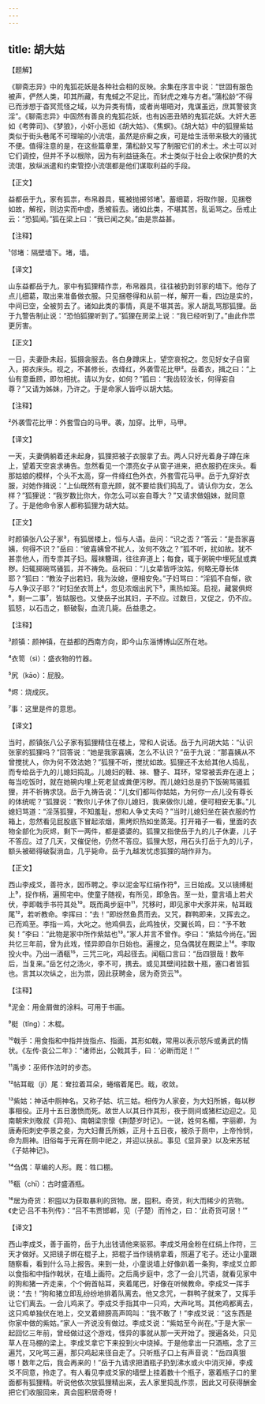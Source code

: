 ```yaml
---
---
---
```

title: 胡大姑
---




【题解】


《聊斋志异》中的鬼狐花妖是各种社会相的反映。余集在序言中说：“世固有服色被声，俨然人类，叩其所藏，有鬼蜮之不足比，而豺虎之难与方者。”蒲松龄“不得已而涉想于杳冥荒怪之域，以为异类有情，或者尚堪晤对，鬼谋虽远，庶其警彼贪淫”。《聊斋志异》中固然有善良的鬼狐花妖，也有凶恶丑陋的鬼狐花妖。大奸大恶如《考弊司》、《梦狼》，小奸小恶如《胡大姑》、《焦螟》。《胡大姑》中的狐狸紫姑类似于街头巷尾不可理喻的小流氓，虽然是疥癣之疾，可是给生活带来极大的骚扰不便。值得注意的是，在这些篇章里，蒲松龄又写了制服它们的术士。术士可以对它们调控，但并不予以根除，因为有利益链条在。术士类似于社会上收保护费的大流氓，放纵派遣和约束管控小流氓都是他们谋取利益的手段。


【正文】

益都岳于九，家有狐祟，布帛器具，辄被抛掷邻堵¹。蓄细葛，将取作服，见捆卷如故，解视，则边实而中虚，悉被翦去。诸如此类，不堪其苦。乱诟骂之。岳戒止云：“恐狐闻。”狐在梁上曰：“我已闻之矣。”由是祟益甚。

【注释】


¹邻堵：隔壁墙下。堵，墙。





【译文】


山东益都岳于九，家中有狐狸精作祟，布帛器具，往往被扔到邻家的墙下。他存了点儿细葛，取出来准备做衣服。只见捆卷得和从前一样，解开一看，四边是实的，中间已空，全被剪去了。诸如此类的事情，真是不堪其苦。家人胡乱骂那狐狸。岳于九警告制止说：“恐怕狐狸听到了。”狐狸在房梁上说：“我已经听到了。”由此作祟更厉害。


【正文】

一日，夫妻卧未起，狐摄衾服去。各白身蹲床上，望空哀祝之。忽见好女子自窗入，掷衣床头。视之，不甚修长，衣绛红，外袭雪花比甲²。岳着衣，揖之曰：“上仙有意垂顾，即勿相扰。请以为女，如何？”狐曰：“我齿较汝长，何得妄自尊？”又请为姊妹，乃许之。于是命家人皆呼以胡大姑。

【注释】


²外袭雪花比甲：外套雪白的马甲。袭，加穿。比甲，马甲。





【译文】


一天，夫妻俩躺着还未起身，狐狸把被子衣服拿了去。两人只好光着身子蹲在床上，望着天空哀求祷告。忽然看见一个漂亮女子从窗子进来，把衣服扔在床头。看那姑娘的模样，个头不太高，穿一件绛红色外衣，外套雪花马甲。岳于九穿好衣服，对她作揖说：“上仙既然有意光顾，就不要给我们捣乱了。请认你为女，怎么样？”狐狸说：“我岁数比你大，你怎么可以妄自尊大？”又请求做姐妹，就同意了。于是他命令家人都称狐狸为胡大姑。


【正文】

时颜镇张八公子家³，有狐居楼上，恒与人语。岳问：“识之否？”答云：“是吾家喜姨，何得不识？”岳曰：“彼喜姨曾不扰人，汝何不效之？”狐不听，扰如故。犹不甚祟他人，而专祟其子妇。履袜簪珥，往往弃道上；每食，辄于粥碗中埋死鼠或粪秽。妇辄掷碗骂骚狐，并不祷免。岳祝曰：“儿女辈皆呼汝姑，何略无尊长体耶？”狐曰：“教汝子出若妇，我为汝媳，便相安免。”子妇骂曰：“淫狐不自惭，欲与人争汉子耶？”时妇坐衣笥上⁴，忽见浓烟出尻下⁵，熏热如笼。启视，藏裳俱烬⁶，剩一二事⁷，皆姑服也。又使岳子出其妇，子不应。过数日，又促之，仍不应。狐怒，以石击之，额破裂，血流几毙。岳益患之。

【注释】


³颜镇：颜神镇，在益都的西南方向，即今山东淄博博山区所在地。

⁴衣笥（sì）：盛衣物的竹器。

⁵尻（kāo）：屁股。

⁶烬：烧成灰。

⁷事：这里是件的意思。





【译文】


当时，颜镇张八公子家有狐狸精住在楼上，常和人说话。岳于九问胡大姑：“认识张家的狐狸吗？”回答说：“她是我家喜姨，怎么不认识？”岳于九说：“那喜姨从不曾搅扰人，你为何不效法她？”狐狸不听，搅扰如故。狐狸还不太给其他人捣乱，而专给岳于九的儿媳妇捣乱。儿媳妇的鞋、袜、簪子、耳环，常常被丢弃在道上；每当吃饭时，就在她碗内埋上死老鼠或粪便污秽。而儿媳妇总是扔下饭碗骂骚狐狸，并不祈祷求饶。岳于九祷告说：“儿女们都叫你姑姑，为何你一点儿没有尊长的体统呢？”狐狸说：“教你儿子休了你儿媳妇，我来做你儿媳，便可相安无事。”儿媳妇骂道：“淫荡狐狸，不知羞耻，想和人争丈夫吗？”当时儿媳妇坐在装衣服的竹箱上，忽然看见屁股底下冒起浓烟，熏烤炽热如坐蒸笼。打开箱子一看，里面的衣物全部化为灰烬，剩下一两件，都是婆婆的。狐狸又指使岳于九的儿子休妻，儿子不答应。过了几天，又催促他，仍然不答应。狐狸大怒，用石头打岳于九的儿子，额头被砸得破裂淌血，几乎毙命。岳于九越发忧虑狐狸的胡作非为。


【正文】

西山李成爻，善符水，因币聘之。李以泥金写红绢作符⁸，三日始成。又以镜缚梃上⁹，捉作柄，遍照宅中。使童子随视，有所见，即急告。至一处，童言墙上若犬伏，李即戟手书符其处¹⁰。既而禹步庭中¹¹，咒移时，即见家中犬豕并来，帖耳戢尾¹²，若听教命。李挥曰：“去！”即纷然鱼贯而去。又咒，群鸭即来，又挥去之。已而鸡至。李指一鸡，大叱之。他鸡俱去，此鸡独伏，交翼长鸣，曰：“予不敢矣！”李曰：“此物是家中所作紫姑也¹³。”家人并言不曾作。李曰：“紫姑今尚在。”因共忆三年前，曾为此戏，怪异即自尔日始也。遍搜之，见刍偶犹在厩梁上¹⁴。李取投火中。乃出一酒瓻¹⁵，三咒三叱，鸡起径去。闻瓻口言曰：“岳四狠哉！数年后，当复来。”岳乞付之汤火，李不可，携去。或见其壁间挂数十瓶，塞口者皆狐也。言其以次纵之，出为祟，因此获聘金，居为奇货云¹⁶。

【注释】


⁸泥金：用金屑做的涂料。可用于书画。

⁹梃（tǐng）：木棍。

¹⁰戟手：用食指和中指并拢指点、指画，其形如戟，常用以表示怒斥或勇武的情状。《左传·哀公二年》：“诸师出，公戟其手，曰：‘必断而足！’”

¹¹禹步：巫师作法时的步态。

¹²帖耳戢（jí）尾：耷拉着耳朵，蜷缩着尾巴。戢，收敛。

¹³紫姑：神话中厕神名。又称子姑、坑三姑。相传为人家妾，为大妇所嫉，每以秽事相役。正月十五日激愤而死。故世人以其日作其形，夜于厕间或猪栏边迎之。见南朝宋刘敬叔《异苑》、南朝梁宗懔《荆楚岁时记》。一说，姓何名楣，字丽卿，为唐寿阳刺史李景之妾，为大妇曹氏所嫉，正月十五日夜，被杀于厕中，上帝怜悯，命为厕神。旧俗每于元宵在厕中祀之，并迎以扶乩。事见《显异录》以及宋苏轼《子姑神记》。

¹⁴刍偶：草编的人形。厩：牲口棚。

¹⁵瓻（chī）：古时盛酒瓶。

¹⁶居为奇货：积囤以为获取暴利的货物。居，囤积。奇货，利大而稀少的货物。《史记·吕不韦列传》：“吕不韦贾邯郸，见（子楚）而怜之，曰：‘此奇货可居！’”





【译文】


西山李成爻，善于画符，岳于九出钱请他来驱邪。李成爻用金粉在红绢上作符，三天才做好。又把镜子绑在棍子上，把棍子当作镜柄拿着，照遍了宅子。还让小童跟随察看，看到什么马上报告。来到一处，小童说墙上好像趴着一条狗，李成爻立即以食指和中指作戟状，在墙上画符。之后禹步庭中，念了一会儿咒语，就看见家中的狗和猪一齐走来，个个俯首帖耳，夹着尾巴，好像在听候教命。李成爻一挥手说：“去！”狗和猪立即乱纷纷地排着队离去。他又念咒，一群鸭子就来了，又挥手让它们离去。一会儿鸡来了。李成爻手指其中一只鸡，大声叱骂。其他鸡都离去，这只鸡单独伏在地上，交叉着翅膀高声鸣叫：“我不敢了！”李成爻说：“这东西是你家中做的紫姑。”家人一齐说没有做过。李成爻说：“紫姑至今尚在。”于是大家一起回忆三年前，曾经做过这个游戏，怪异的事就从那一天开始了。搜遍各处，只见草人在马棚的梁上。李成爻拿它下来投到火中烧掉。于是他拿出一只酒瓶，念了三遍咒，又叱骂三遍，那只鸡起来径自走了。只听瓶子口上有声音说：“岳四真狠哪！数年之后，我会再来的！”岳于九请求把酒瓶子扔到沸水或火中消灭掉，李成爻不同意，拎走了。有人看见李成爻家的墙壁上挂着数十个瓶子，塞着瓶子口的里面都有狐狸精。听说他依次放狐狸精出来，去人家里捣乱作祟，因此又可获得酬金把它们收服回来，真会囤积居奇呀！